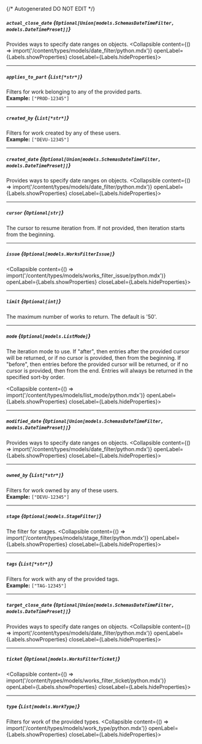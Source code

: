 {/* Autogenerated DO NOT EDIT  */}

##### `actual_close_date` *{`Optional[Union[models.SchemasDateTimeFilter, models.DateTimePreset]]`}*
Provides ways to specify date ranges on objects.
<Collapsible content={() => import('/content/types/models/date_filter/python.mdx')} openLabel={Labels.showProperties} closeLabel={Labels.hideProperties}>
</Collapsible>

---
##### `applies_to_part` *{`List[*str*]`}*
Filters for work belonging to any of the provided parts.
<br/>
**Example:** `["PROD-12345"]`

---
##### `created_by` *{`List[*str*]`}*
Filters for work created by any of these users.
<br/>
**Example:** `["DEVU-12345"]`

---
##### `created_date` *{`Optional[Union[models.SchemasDateTimeFilter, models.DateTimePreset]]`}*
Provides ways to specify date ranges on objects.
<Collapsible content={() => import('/content/types/models/date_filter/python.mdx')} openLabel={Labels.showProperties} closeLabel={Labels.hideProperties}>
</Collapsible>

---
##### `cursor` *{`Optional[str]`}*
The cursor to resume iteration from. If not provided, then
iteration starts from the beginning.


---
##### `issue` *{`Optional[models.WorksFilterIssue]`}*
<Collapsible content={() => import('/content/types/models/works_filter_issue/python.mdx')} openLabel={Labels.showProperties} closeLabel={Labels.hideProperties}>
</Collapsible>

---
##### `limit` *{`Optional[int]`}*
The maximum number of works to return. The default is '50'.


---
##### `mode` *{`Optional[models.ListMode]`}*
The iteration mode to use. If "after", then entries after the provided
cursor will be returned, or if no cursor is provided, then from the
beginning. If "before", then entries before the provided cursor will be
returned, or if no cursor is provided, then from the end. Entries will
always be returned in the specified sort\-by order.

<Collapsible content={() => import('/content/types/models/list_mode/python.mdx')} openLabel={Labels.showProperties} closeLabel={Labels.hideProperties}>
</Collapsible>

---
##### `modified_date` *{`Optional[Union[models.SchemasDateTimeFilter, models.DateTimePreset]]`}*
Provides ways to specify date ranges on objects.
<Collapsible content={() => import('/content/types/models/date_filter/python.mdx')} openLabel={Labels.showProperties} closeLabel={Labels.hideProperties}>
</Collapsible>

---
##### `owned_by` *{`List[*str*]`}*
Filters for work owned by any of these users.
<br/>
**Example:** `["DEVU-12345"]`

---
##### `stage` *{`Optional[models.StageFilter]`}*
The filter for stages.
<Collapsible content={() => import('/content/types/models/stage_filter/python.mdx')} openLabel={Labels.showProperties} closeLabel={Labels.hideProperties}>
</Collapsible>

---
##### `tags` *{`List[*str*]`}*
Filters for work with any of the provided tags.
<br/>
**Example:** `["TAG-12345"]`

---
##### `target_close_date` *{`Optional[Union[models.SchemasDateTimeFilter, models.DateTimePreset]]`}*
Provides ways to specify date ranges on objects.
<Collapsible content={() => import('/content/types/models/date_filter/python.mdx')} openLabel={Labels.showProperties} closeLabel={Labels.hideProperties}>
</Collapsible>

---
##### `ticket` *{`Optional[models.WorksFilterTicket]`}*
<Collapsible content={() => import('/content/types/models/works_filter_ticket/python.mdx')} openLabel={Labels.showProperties} closeLabel={Labels.hideProperties}>
</Collapsible>

---
##### `type` *{`List[models.WorkType]`}*
Filters for work of the provided types.
<Collapsible content={() => import('/content/types/models/work_type/python.mdx')} openLabel={Labels.showProperties} closeLabel={Labels.hideProperties}>
</Collapsible>


